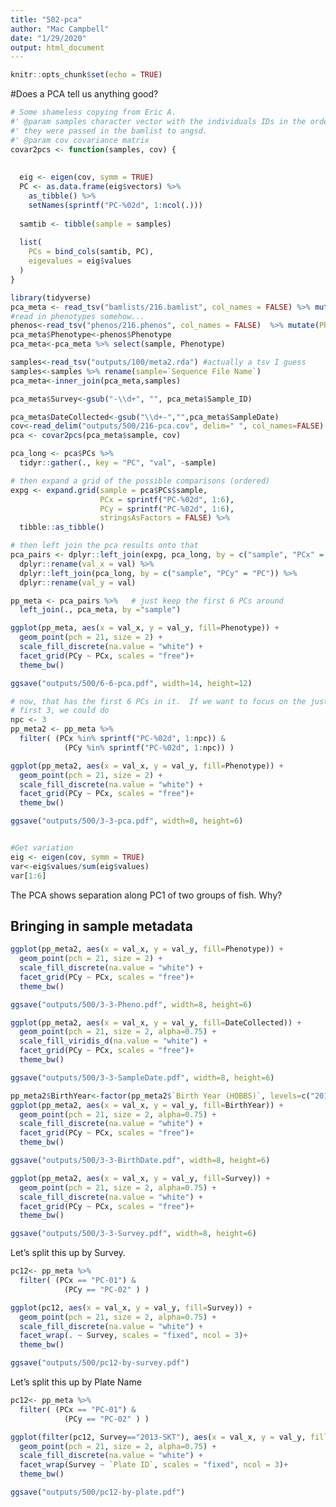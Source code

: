 ```yaml
---
title: "502-pca"
author: "Mac Campbell"
date: "1/29/2020"
output: html_document
---
```


```r
knitr::opts_chunk$set(echo = TRUE)
```

#Does a PCA tell us anything good?

```r
# Some shameless copying from Eric A.
#' @param samples character vector with the individuals IDs in the order in which
#' they were passed in the bamlist to angsd.
#' @param cov covariance matrix
covar2pcs <- function(samples, cov) {
  
  
  eig <- eigen(cov, symm = TRUE)
  PC <- as.data.frame(eig$vectors) %>%
    as_tibble() %>%
    setNames(sprintf("PC-%02d", 1:ncol(.)))
  
  samtib <- tibble(sample = samples)
  
  list(
    PCs = bind_cols(samtib, PC),
    eigevalues = eig$values
  )
}
```

```r
library(tidyverse)
pca_meta <- read_tsv("bamlists/216.bamlist", col_names = FALSE) %>% mutate(Bam=gsub("bams/","",X1)) %>% mutate(sample=gsub(".sort-n.fixmate-m.sort.markdup-r.bam","",Bam))
#read in phenotypes somehow...
phenos<-read_tsv("phenos/216.phenos", col_names = FALSE)  %>% mutate(Phenotype=ifelse(X1 == 0, "FWR", "MIG")) %>% select(Phenotype)
pca_meta$Phenotype<-phenos$Phenotype 
pca_meta<-pca_meta %>% select(sample, Phenotype)

samples<-read_tsv("outputs/100/meta2.rda") #actually a tsv I guess
samples<-samples %>% rename(sample=`Sequence File Name`) 
pca_meta<-inner_join(pca_meta,samples)

pca_meta$Survey<-gsub("-\\d+", "", pca_meta$Sample_ID)

pca_meta$DateCollected<-gsub("\\d+-","",pca_meta$SampleDate)
cov<-read_delim("outputs/500/216-pca.cov", delim=" ", col_names=FALSE) %>% as.matrix()
pca <- covar2pcs(pca_meta$sample, cov)

pca_long <- pca$PCs %>%
  tidyr::gather(., key = "PC", "val", -sample)

# then expand a grid of the possible comparisons (ordered)
expg <- expand.grid(sample = pca$PCs$sample,
                    PCx = sprintf("PC-%02d", 1:6),
                    PCy = sprintf("PC-%02d", 1:6),
                    stringsAsFactors = FALSE) %>%
  tibble::as_tibble()

# then left join the pca results onto that
pca_pairs <- dplyr::left_join(expg, pca_long, by = c("sample", "PCx" = "PC")) %>%
  dplyr::rename(val_x = val) %>%
  dplyr::left_join(pca_long, by = c("sample", "PCy" = "PC")) %>%
  dplyr::rename(val_y = val)

pp_meta <- pca_pairs %>%   # just keep the first 6 PCs around
  left_join(., pca_meta, by ="sample")

ggplot(pp_meta, aes(x = val_x, y = val_y, fill=Phenotype)) +
  geom_point(pch = 21, size = 2) +
  scale_fill_discrete(na.value = "white") + 
  facet_grid(PCy ~ PCx, scales = "free")+
  theme_bw()

ggsave("outputs/500/6-6-pca.pdf", width=14, height=12)

# now, that has the first 6 PCs in it.  If we want to focus on the just the
# first 3, we could do 
npc <- 3
pp_meta2 <- pp_meta %>%
  filter( (PCx %in% sprintf("PC-%02d", 1:npc)) & 
            (PCy %in% sprintf("PC-%02d", 1:npc)) )

ggplot(pp_meta2, aes(x = val_x, y = val_y, fill=Phenotype)) +
  geom_point(pch = 21, size = 2) +
  scale_fill_discrete(na.value = "white") + 
  facet_grid(PCy ~ PCx, scales = "free")+
  theme_bw()

ggsave("outputs/500/3-3-pca.pdf", width=8, height=6)


#Get variation
eig <- eigen(cov, symm = TRUE)
var<-eig$values/sum(eig$values)
var[1:6]
```

The PCA shows separation along PC1 of two groups of fish. Why?

## Bringing in sample metadata
```r

ggplot(pp_meta2, aes(x = val_x, y = val_y, fill=Phenotype)) +
  geom_point(pch = 21, size = 2) +
  scale_fill_discrete(na.value = "white") + 
  facet_grid(PCy ~ PCx, scales = "free")+
  theme_bw()

ggsave("outputs/500/3-3-Pheno.pdf", width=8, height=6)

ggplot(pp_meta2, aes(x = val_x, y = val_y, fill=DateCollected)) +
  geom_point(pch = 21, size = 2, alpha=0.75) +
  scale_fill_viridis_d(na.value = "white") + 
  facet_grid(PCy ~ PCx, scales = "free")+
  theme_bw()

ggsave("outputs/500/3-3-SampleDate.pdf", width=8, height=6)

pp_meta2$BirthYear<-factor(pp_meta2$`Birth Year (HOBBS)`, levels=c("2011","2012","2013","2014"))
ggplot(pp_meta2, aes(x = val_x, y = val_y, fill=BirthYear)) +
  geom_point(pch = 21, size = 2, alpha=0.75) +
  scale_fill_discrete(na.value = "white") + 
  facet_grid(PCy ~ PCx, scales = "free")+
  theme_bw()

ggsave("outputs/500/3-3-BirthDate.pdf", width=8, height=6)

ggplot(pp_meta2, aes(x = val_x, y = val_y, fill=Survey)) +
  geom_point(pch = 21, size = 2, alpha=0.75) +
  scale_fill_discrete(na.value = "white") + 
  facet_grid(PCy ~ PCx, scales = "free")+
  theme_bw()

ggsave("outputs/500/3-3-Survey.pdf", width=8, height=6)

```
Let's split this up by Survey.
```r
pc12<- pp_meta %>%
  filter( (PCx == "PC-01") & 
            (PCy == "PC-02" ) )

ggplot(pc12, aes(x = val_x, y = val_y, fill=Survey)) +
  geom_point(pch = 21, size = 2, alpha=0.75) +
  scale_fill_discrete(na.value = "white") + 
  facet_wrap(. ~ Survey, scales = "fixed", ncol = 3)+
  theme_bw()

ggsave("outputs/500/pc12-by-survey.pdf")
```

Let's split this up by Plate Name
```r
pc12<- pp_meta %>%
  filter( (PCx == "PC-01") & 
            (PCy == "PC-02" ) )

ggplot(filter(pc12, Survey=="2013-SKT"), aes(x = val_x, y = val_y, fill=`Plate ID`)) +
  geom_point(pch = 21, size = 2, alpha=0.75) +
  scale_fill_discrete(na.value = "white") + 
  facet_wrap(Survey ~ `Plate ID`, scales = "fixed", ncol = 3)+
  theme_bw()

ggsave("outputs/500/pc12-by-plate.pdf")
```